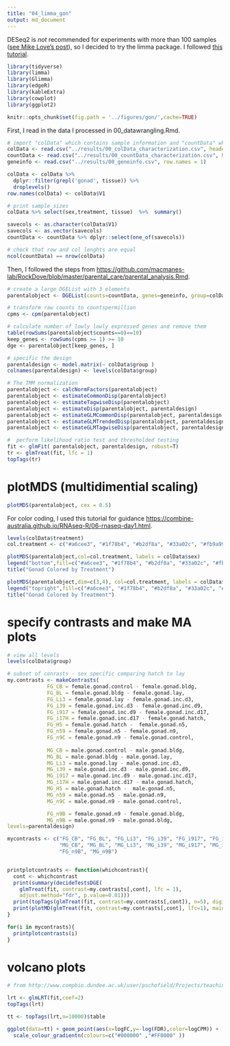 ```yaml
---
title: "04_limma_gon"
output: md_document
---
```


DESeq2 is _not_ recommended for experiments with more than 100 samples ([see Mike Love's post](https://mikelove.wordpress.com/2016/09/28/deseq2-or-edger/)), so I decided to try the limma package. I followed [this tutorial](https://www.bioconductor.org/packages/devel/workflows/vignettes/RNAseq123/inst/doc/limmaWorkflow.html).

```r
library(tidyverse)
library(limma)
library(Glimma)
library(edgeR)
library(kableExtra)
library(cowplot)
library(ggplot2)

knitr::opts_chunk$set(fig.path = '../figures/gon/',cache=TRUE)

```

First, I read in the data I processed in 00_datawrangling.Rmd.

```r
# import "colData" which contains sample information and "countData" which contains read counts
colData <- read.csv("../results/00_colData_characterization.csv", header = T, row.names = 1)
countData <- read.csv("../results/00_countData_characterization.csv", header = T, row.names = 1)
geneinfo <- read.csv("../results/00_geneinfo.csv", row.names = 1)
```

```r
colData <- colData %>%
  dplyr::filter(grepl('gonad', tissue)) %>%
  droplevels()
row.names(colData) <- colData$V1

# print sample sizes
colData %>% select(sex,treatment, tissue)  %>%  summary()

savecols <- as.character(colData$V1) 
savecols <- as.vector(savecols) 
countData <- countData %>% dplyr::select(one_of(savecols)) 

# check that row and col lenghts are equal
ncol(countData) == nrow(colData)
```

Then, I followed the steps from <https://github.com/macmanes-lab/RockDove/blob/master/parental_care/parental_analysis.Rmd>.

```r
# create a large DGEList with 3 elements
parentalobject <- DGEList(counts=countData, genes=geneinfo, group=colData$group)

# transform raw counts to countspermillion
cpms <- cpm(parentalobject)

# calculate number of lowly lowly expressed genes and remove them
table(rowSums(parentalobject$counts==0)==10)
keep_genes <- rowSums(cpms >= 1) >= 10
dge <- parentalobject[keep_genes, ]

# specific the design
parentaldesign <- model.matrix(~ colData$group )
colnames(parentaldesign) <- levels(colData$group)

# The TMM normalization
parentalobject <- calcNormFactors(parentalobject)
parentalobject <- estimateCommonDisp(parentalobject)
parentalobject <- estimateTagwiseDisp(parentalobject)
parentalobject <- estimateDisp(parentalobject, parentaldesign)
parentalobject <- estimateGLMCommonDisp(parentalobject, parentaldesign, verbose=TRUE)
parentalobject <- estimateGLMTrendedDisp(parentalobject, parentaldesign)
parentalobject <- estimateGLMTagwiseDisp(parentalobject, parentaldesign)

#  perform likelihood ratio test and thresholded testing
fit <- glmFit( parentalobject, parentaldesign, robust=T)
tr <- glmTreat(fit, lfc = 1)
topTags(tr)
```


# plotMDS (multidimential scaling)

```r
plotMDS(parentalobject, cex = 0.5)
```

For color coding, I used this tutorial for guidance <https://combine-australia.github.io/RNAseq-R/06-rnaseq-day1.html>.

```r
levels(colData$treatment)
col.treatment <- c("#a6cee3", "#1f78b4", "#b2df8a", "#33a02c", "#fb9a99", "#e31a1c", "#fdbf6f", "#ff7f00", "#cab2d6")[colData$treatment]

plotMDS(parentalobject,col=col.treatment, labels = colData$sex)
legend("bottom",fill=c("#a6cee3", "#1f78b4", "#b2df8a", "#33a02c", "#fb9a99", "#e31a1c", "#fdbf6f", "#ff7f00", "#cab2d6"),legend=levels(colData$treatment))
title("Gonad Colored by Treatment")

plotMDS(parentalobject,dim=c(3,4), col=col.treatment, labels = colData$sex)
legend("topright",fill=c("#a6cee3", "#1f78b4", "#b2df8a", "#33a02c", "#fb9a99", "#e31a1c", "#fdbf6f", "#ff7f00", "#cab2d6"),legend=levels(colData$treatment))
title("Gonad Colored by Treatment")
```

# specify contrasts and make MA plots

```r
# view all levels
levels(colData$group)

# subset of conrasts - sex specific comparing hatch to lay
my.contrasts <- makeContrasts(
	         FG_CB = female.gonad.control - female.gonad.bldg,
	         FG_BL = female.gonad.bldg - female.gonad.lay,
	         FG_Li3 = female.gonad.lay - female.gonad.inc.d3,
	         FG_i39 = female.gonad.inc.d3 - female.gonad.inc.d9,
	         FG_i917 = female.gonad.inc.d9 - female.gonad.inc.d17,
	         FG_i17H = female.gonad.inc.d17 - female.gonad.hatch,
	         FG_H5 = female.gonad.hatch -  female.gonad.n5,
	         FG_n59 = female.gonad.n5 - female.gonad.n9,
	         FG_n9C = female.gonad.n9 - female.gonad.control,
	         
	         MG_CB = male.gonad.control - male.gonad.bldg,
	         MG_BL = male.gonad.bldg - male.gonad.lay,
	         MG_Li3 = male.gonad.lay - male.gonad.inc.d3,
	         MG_i39 = male.gonad.inc.d3 - male.gonad.inc.d9,
	         MG_i917 = male.gonad.inc.d9 - male.gonad.inc.d17,
	         MG_i17H = male.gonad.inc.d17 - male.gonad.hatch,
	         MG_H5 = male.gonad.hatch -  male.gonad.n5,
	         MG_n59 = male.gonad.n5 - male.gonad.n9,
	         MG_n9C = male.gonad.n9 - male.gonad.control,

	         FG_n9B = female.gonad.n9 - female.gonad.bldg,
	         MG_n9B = male.gonad.n9 - male.gonad.bldg,
levels=parentaldesign)

mycontrasts <- c("FG_CB", "FG_BL", "FG_Li3", "FG_i39", "FG_i917", "FG_i17H", "FG_H5", "FG_n59", "FG_n9C",
                 "MG_CB", "MG_BL", "MG_Li3", "MG_i39", "MG_i917", "MG_i17H", "MG_H5", "MG_n59", "MG_n9C",
                 "FG_n9B", "MG_n9B")


printplotcontrasts <- function(whichcontrast){
  cont <- whichcontrast
  print(summary(decideTestsDGE(
    glmTreat(fit, contrast=my.contrasts[,cont], lfc = 1), 
    adjust.method="fdr", p.value=0.01)))
  print(topTags(glmTreat(fit, contrast=my.contrasts[,cont]), n=5), digits=2, lfc = 1)
  print(plotMD(glmTreat(fit, contrast=my.contrasts[,cont], lfc=1), main=whichcontrast, frame.plot=F))
}

for(i in mycontrasts){
  printplotcontrasts(i)
}

```

# volcano plots

```r
# from http://www.compbio.dundee.ac.uk/user/pschofield/Projects/teaching_pg/workshops/biocDGE.html#maplots

lrt <- glmLRT(fit,coef=2)
topTags(lrt)

tt <- topTags(lrt,n=10000)$table

ggplot(data=tt) + geom_point(aes(x=logFC,y=-log(FDR),color=logCPM)) +
  scale_colour_gradientn(colours=c("#000000" ,"#FF0000" ))
```